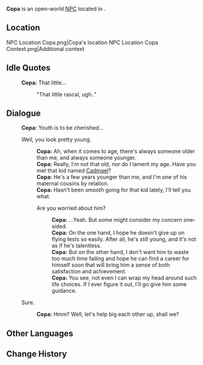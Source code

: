 {{Meta
<!-- Remove this template after adding the missing info -->
|missing_NPC_profile  = yes
}}
{{Character Infobox
|type             = Open-World NPC
|image            = NPC Copa.png
|realname         = <!-- Optional, if different from in-game name -->
|deceased         = <!-- Past (for deceased prior to events of the game) or free response -->
|region           = Natlan
|location         = Natlan
|affiliation      = Flower-Feather Clan
|title            = Guard

|ancestry         = <!-- Clan/family -->
|father           = 
|mother           = 
|spouse           = 
|sibling          = 
|child            = 
|relative         = 

|voiceEN          = 
|voiceCN          = 
|voiceJP          = 
|voiceKR          = 
|dialoguereward   = 
}}
'''Copa''' is an open-world [[NPC]] located in {{Location|"Flower-Feather Clan"}}.
<!-- Following a certain dialogue branch for the first time gives the player AMOUNT_AS_WORD [[Item]]. -->

==Location==
<gallery>
NPC Location Copa.png|Copa's location
NPC Location Copa Context.png|Additional context
</gallery>
<!--
==Profile==
Detailed story/lore information goes here.
''(To be added.)''

===Appearance===
Keep appearance section short and concise. Limit to 2 paragraphs with 3-4 sentences each.
''(To be added.)''

==Quests and Events==
{{Quests and Events}}
-->
==Idle Quotes==
{{Dialogue Start}}
:{{DIcon|Idle}} '''Copa:''' That little...
::{{A|VO Copa 01.ogg}} "That little rascal, ugh.."
{{Dialogue End}}

==Dialogue==
{{Dialogue Start}}
:'''Copa:''' Youth is to be cherished...
:{{DIcon}} Well, you look pretty young.
::'''Copa:''' Ah, when it comes to age, there's always someone older than me, and always someone younger.
::'''Copa:''' Really, I'm not that old, nor do I lament my age. Have you met that kid named [[Cadmael]]?
::'''Copa:''' He's a few years younger than me, and I'm one of his maternal cousins by relation.
::'''Copa:''' Hasn't been smooth going for that kid lately, I'll tell you what.
::{{DIcon}} Are you worried about him?
:::'''Copa:''' ...Yeah. But some might consider my concern one-sided.
:::'''Copa:''' On the one hand, I hope he doesn't give up on flying tests so easily. After all, he's still young, and it's not as if he's talentless.
:::'''Copa:''' But on the other hand, I don't want him to waste too much time failing and hope he can find a career for himself soon that will bring him a sense of both satisfaction and achievement.
:::'''Copa:''' You see, not even I can wrap my head around such life choices. If I ever figure it out, I'll go give him some guidance.
:{{DIcon}} Sure.
::'''Copa:''' Hmm? Well, let's help big each other up, shall we?
{{Dialogue End}}

==Other Languages==
{{Other Languages|default_hidden=1
|en       = Copa
|zhs      = 科帕
|zhs_rm   = Kēpà
|zht      = 科帕
|zht_rm   = Kēpà
|ja       = コパ
|ja_rm    = Kopa
|ko       = 코파
|es       = Kopa
|fr       = Copa
|ru       = Копа
|th       = Copa
|vi       = Copa
|de       = Copa
|id       = Copa
|pt       = Copa
|tr       = Copa
|it       = Copa
}}

==Change History==
{{Change History|5.2}}
<!--
==References==
{{Reflist}}
-->